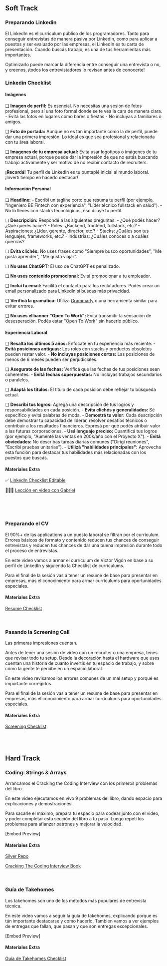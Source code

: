 ## Soft Track

### Preparando Linkedin

El LinkedIn es el curriculum público de los programadores. Tanto para conseguir entrevistas de manera pasiva por LinkedIn, como para aplicar a puestos y
ser evaluado por las empresas, el LinkedIn es tu carta de presentación. Cuando buscás trabajo, es una de tus herramientas más importantes. 

Optimizarlo puede marcar la diferencia entre conseguir una entrevista o no, y creenos, ¡todos los entrevistadores lo revisan antes de conocerte! 

### Linkedin Checklist 

#### Imágenes

❑ **Imagen de perfil:** Es esencial. No necesitas una sesión de fotos profesional, pero sí una foto formal donde se te vea la cara de manera clara.
    - Evitá las fotos en lugares como bares o fiestas
    - No incluyas a familiares o amigos.

❑ **Foto de portada:** Aunque no es tan importante como la de perfil, puede dar una primera impresión. Lo ideal es que sea profesional y relacionada con tu área laboral.

❑ **Imagenes de tu empresa actual:** Evita usar logotipos o imágenes de tu empresa actual, porque puede dar la impresión de que no estás buscando trabajo activamente y ser 
motivo de no recibir contacto de recruiters.

**¡Recordá!** Tu perfil de LinkedIn es tu puntapié inicial al mundo laboral. ¡Invertí tiempo en hacerlo destacar!

#### Información Personal

❑ **Headline:**
    - Escribí un tagline corto que resuma tu perfil (por ejemplo, "Ingeniero BE Fintech con experiencia", "Líder técnico fullstack en salud").
    - No lo llenes con stacks tecnológicos, eso diluye tu perfil.

❑ **Descripción:** Respondé a las siguientes preguntas:
    - ¿Qué podés hacer? ¿Qué querés hacer?
    - Roles: ¿Backend, frontend, fullstack, etc.?
    - Aspiraciones: ¿Líder, gerente, director, etc.?
    - Stacks: ¿Cuáles son tus lenguajes, frameworks, etc.?
    - Industrias: ¿Cuáles conoces o a cuáles querrías?

❑ **Evita clichés:** No uses frases como "Siempre busco oportunidades", "Me gusta aprender", "Me gusta viajar".

❑ **No uses ChatGPT:** El uso de ChatGPT es penalizado.

❑ **No uses contenido promocional:** Evitá promocionar a tu empleador.

❑ **Incluí tu email:** Facilitá el contacto para los reclutadores. Podés crear un email personalizado para LinkedIn si buscas más privacidad.

❑ **Verificá la gramática:** Utiliza [Grammarly](https://www.grammarly.com/?transaction_id=102980ac2f9deceec77ac7ddfb421f&affiliateNetwork=ho&affiliateID=133589) o una herramienta similar para evitar errores.

❑ **No uses el banner "Open To Work":** Evitá transmitir la sensación de desesperación. Podés estar "Open To Work" sin hacerlo público.

#### Experiencia Laboral

❑ **Resaltá los últimos 5 años:** Enfocate en tu experiencia más reciente.
    - **Evitá posiciones antiguas:** Los roles con stacks y productos obsoletos pueden restar valor.
    - **No incluyas posiciones cortas:** Las posiciones de menos de 6 meses pueden ser perjudiciales.

❑ **Asegurate de las fechas:** Verificá que las fechas de tus posiciones sean coherentes.
    - **Evitá fechas superpuestas:** No incluyas trabajos secundarios o paralelos.

❑ **Adaptá los títulos:** El título de cada posición debe reflejar tu búsqueda actual.

❑ **Describí tus logros:** Agregá una descripción de tus logros y responsabilidades en cada posición.
    - **Evita clichés y generalidades:** Sé específico y evitá palabras de moda.
    - **Demostrá tu valor:** Cada descripción debe demostrar tu capacidad de liderar, resolver desafíos técnicos o contribuir a los resultados financieros. Expresá por qué podés atribuir valor a las futuras corporaciones.
     - **Usá lenguaje preciso:** Cuantificá tus logros (por ejemplo, "Aumenté las ventas en 200k/año con el Proyecto X").
    - **Evitá obviedades:** No describas tareas diarias comunes ("Dirigí reuniones", "Escribí pruebas unitarias").
     - **Utilizá "habilidades principales":** Aprovecha esta función para destacar tus habilidades más relacionadas con los puestos que buscás.

#### Materiales Extra

✅ [LinkedIn Checklist Editable](https://silverdev.notion.site/Linkedin-Checklist-de-Interview-Ready-9f1f9376933b4cbe909c8de3a50eccfc)

🙎🏻‍♂️ [Lección en video con Gabriel](https://ready.silver.dev/) 


<br />
<br />
<br />

### Preparando el CV

El 90%+ de las applications a un puesto laboral se filtran por el currículum. Errores básicos de formato y contenido reducen tus chances de conseguir entrevistas
y reducen tus chances de dar una buena impresión durante todo el proceso de entrevistas.

En este video vamos a armar el currículum de Victor Vigón en base a su perfil de LinkedIn y siguiendo la Checklist de currículums.

Para el final de la sesión vas a tener un resume de base para presentar en empresas, más el conocimiento para armar currículums para oportunidades especiales.
<br />

#### Materiales Extra

[Resume Checklist](https://www.notion.so/silverdev/Resume-Checklist-2c694cb9ee3c4c4caf34b0eb16074705?pvs=26&qid=)
<br />
<br />
<br />

### Pasando la Screening Call

Las primeras impresiones cuentan.

Antes de tener una sesión de video con un recruiter o una empresa, tenes que revisar todo tu setup. Desde la decoración hasta el hardware que uses cuentan
una historia de cuanto invertis en tu espacio de trabajo, y sobre cómo la gente te percibe en un espacio laboral.

En este video revisamos los errores comunes de un mal setup y porqué es importante corregirlos.

Para el final de la sesión vas a tener un resume de base para presentar en empresas, más el conocimiento para armar currículums para oportunidades especiales.
<br />

#### Materiales Extra

[Screening Checklist](https://silverdev.notion.site/Screening-Call-Checklist-ca9be463053e4ebb925ea51d649dac44)
<br />
<br />
<br />
<br />

## Hard Track

### Coding: Strings & Arrays

Arrancamos el Cracking the Coding Interview con los primeros problemas del libro.

En este video ejecutamos en vivo 9 problemas del libro, dando espacio para explicaciones y demostraciones.

Para sacarle el máximo, prepara tu espacio para codear junto con el video, y poder completar esta sección del libro a tu paso.
Luego repetí los problemas para afianzar patrones y mejorar la velocidad.

[Embed Preview]

#### Materiales Extra

[Silver Repo](https://github.com/conanbatt/interview-practice/tree/main/coding-challenges/cracking-the-coding-interview)

[Cracking The Coding Interview Book](https://github.com/conanbatt/interview-practice/tree/main/coding-challenges/cracking-the-coding-interview/book)
<br />
<br />
<br />

### Guía de Takehomes

Los takehomes son uno de los métodos más populares de entrevista técnica.

En este video vamos a seguir la guía de takehomes, explicando porque es tán importante destacarse y como hacerlo. También vamos a ver ejemplos
de entregas que fallan, que pasan y que son entregas excepcionales.

[Embed Preview]

#### Materiales Extra

[Guía de Takehomes Checklist](https://www.notion.so/silverdev/Technical-take-homes-Guide-8dd1f932adbc4faa932027ed9cf4fe5d)
<br />
<br />
<br />
